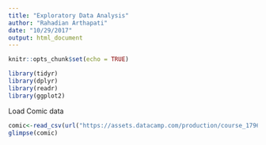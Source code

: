 ```yaml
---
title: "Exploratory Data Analysis"
author: "Rahadian Arthapati"
date: "10/29/2017"
output: html_document
---
```


```r
knitr::opts_chunk$set(echo = TRUE)
```

```r
library(tidyr)
library(dplyr)
library(readr)
library(ggplot2)
```
Load Comic data
```r
comic<-read_csv(url("https://assets.datacamp.com/production/course_1796/datasets/comics.csv"))
glimpse(comic)
```

